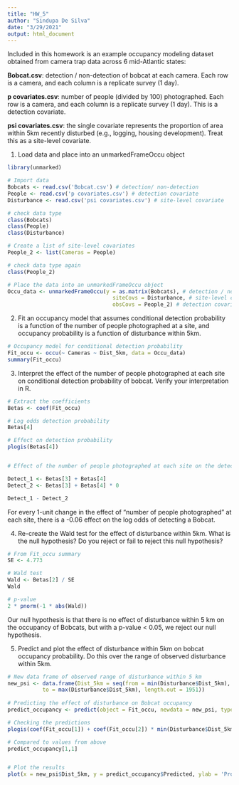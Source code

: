 ---
title: "HW_5"
author: "Sindupa De Silva"
date: "3/29/2021"
output: html_document
---


Included in this homework is an example occupancy modeling dataset obtained from camera trap data across 6 mid-Atlantic states:

**Bobcat.csv**: detection / non-detection of bobcat at each camera. Each row is a camera, and each column is a replicate survey (1 day).

**p covariates.csv**: number of people (divided by 100) photographed. Each row is a camera, and each column is a replicate survey (1 day). This is a detection covariate.

**psi covariates.csv**: the single covariate represents the proportion of area within 5km recently disturbed (e.g., logging, housing development). Treat this as a site-level covariate.




1. Load data and place into an unmarkedFrameOccu object

```{r}
library(unmarked)

# Import data
Bobcats <- read.csv('Bobcat.csv') # detection/ non-detection
People <- read.csv('p covariates.csv') # detection covariate
Disturbance <- read.csv('psi covariates.csv') # site-level covariate

# check data type
class(Bobcats)
class(People)
class(Disturbance)

# Create a list of site-level covariates
People_2 <- list(Cameras = People)

# check data type again
class(People_2)  

# Place the data into an unmarkedFrameOccu object
Occu_data <- unmarkedFrameOccu(y = as.matrix(Bobcats), # detection / non-detection
                                 siteCovs = Disturbance, # site-level covariate
                                 obsCovs = People_2) # detection covariate

```




2. Fit an occupancy model that assumes conditional detection probability is a function of the number of people photographed at a site, and occupancy probability is a function of disturbance within 5km.
```{r}

# Occupancy model for conditional detection probability
Fit_occu <- occu(~ Cameras ~ Dist_5km, data = Occu_data)
summary(Fit_occu)

```





3. Interpret the effect of the number of people photographed at each site on conditional detection probability of bobcat. Verify your interpretation in R.
```{r}

# Extract the coefficients
Betas <- coef(Fit_occu)

# Log odds detection probability
Betas[4]

# Effect on detection probability
plogis(Betas[4])


# Effect of the number of people photographed at each site on the detection probability of Bobcats

Detect_1 <- Betas[3] + Betas[4] 
Detect_2 <- Betas[3] + Betas[4] * 0

Detect_1 - Detect_2

```
For every 1-unit change in the effect of "number of people photographed" at each site, there is a -0.06 effect on the log odds of detecting a Bobcat.


4. Re-create the Wald test for the effect of disturbance within 5km. What is the null hypothesis? Do you reject or fail to reject this null hypothesis?
```{r}

# From Fit_occu summary
SE <- 4.773

# Wald test
Wald <- Betas[2] / SE
Wald

# p-value
2 * pnorm(-1 * abs(Wald))

```
Our null hypothesis is that there is no effect of disturbance within 5 km on the occupancy of Bobcats, but with a p-value < 0.05, we reject our null hypothesis.



5. Predict and plot the effect of disturbance within 5km on bobcat occupancy probability. Do this over the range of observed disturbance within 5km.
```{r}


# New data frame of observed range of disturbance within 5 km
new_psi <- data.frame(Dist_5km = seq(from = min(Disturbance$Dist_5km), 
           to = max(Disturbance$Dist_5km), length.out = 1951))
           
# Predicting the effect of disturbance on Bobcat occupancy
predict_occupancy <- predict(object = Fit_occu, newdata = new_psi, type = 'state')

# Checking the predictions
plogis(coef(Fit_occu[1]) + coef(Fit_occu[2]) * min(Disturbance$Dist_5km))

# Compared to values from above
predict_occupancy[1,1]


# Plot the results
plot(x = new_psi$Dist_5km, y = predict_occupancy$Predicted, ylab = 'Probability of Bobcat occupancy',  xlab = 'Effect of disturbance within 5 km', cex.axis = 1.5, cex.lab = 1.5, type = 'l')

```
